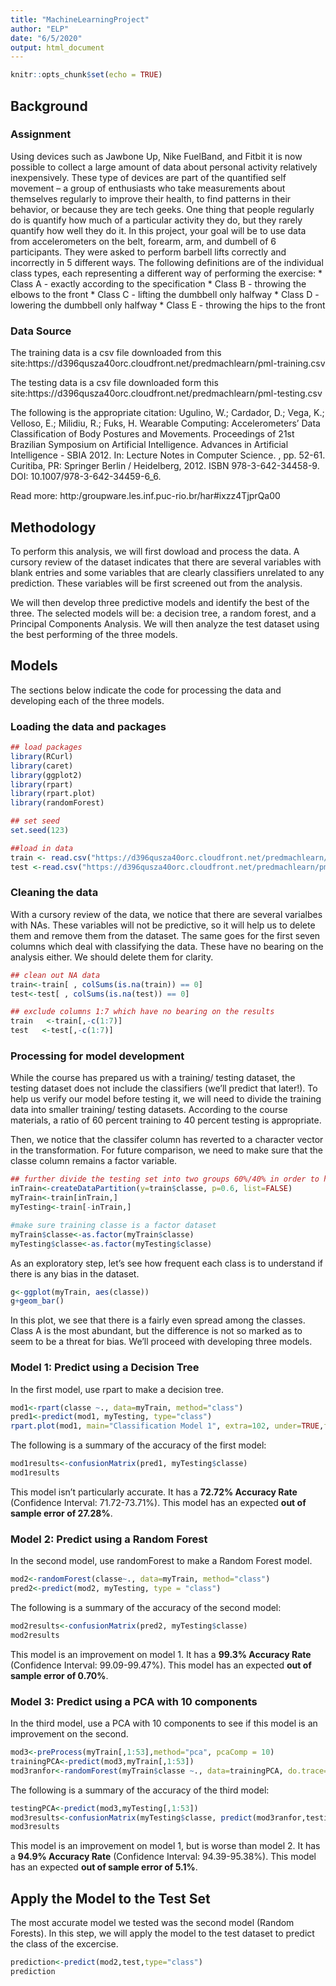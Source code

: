 ```yaml
---
title: "MachineLearningProject"
author: "ELP"
date: "6/5/2020"
output: html_document
---
```


```r
knitr::opts_chunk$set(echo = TRUE)
```

## Background

### Assignment
Using devices such as Jawbone Up, Nike FuelBand, and Fitbit it is now possible to collect a large amount of data about personal activity relatively inexpensively. These type of devices are part of the quantified self movement – a group of enthusiasts who take measurements about themselves regularly to improve their health, to find patterns in their behavior, or because they are tech geeks. One thing that people regularly do is quantify how much of a particular activity they do, but they rarely quantify how well they do it. In this project, your goal will be to use data from accelerometers on the belt, forearm, arm, and dumbell of 6 participants. They were asked to perform barbell lifts correctly and incorrectly in 5 different ways. The following definitions are of the individual class types, each representing a different way of performing the exercise:
* Class A - exactly according to the specification
* Class B - throwing the elbows to the front
* Class C - lifting the dumbbell only halfway
* Class D - lowering the dumbbell only halfway
* Class E - throwing the hips to the front


### Data Source

The training data is a csv file downloaded from this site:https://d396qusza40orc.cloudfront.net/predmachlearn/pml-training.csv

The testing data is a csv file downloaded form this site:https://d396qusza40orc.cloudfront.net/predmachlearn/pml-testing.csv

The following is the appropriate citation:
Ugulino, W.; Cardador, D.; Vega, K.; Velloso, E.; Milidiu, R.; Fuks, H. Wearable Computing: Accelerometers' Data Classification of Body Postures and Movements. Proceedings of 21st Brazilian Symposium on Artificial Intelligence. Advances in Artificial Intelligence - SBIA 2012. In: Lecture Notes in Computer Science. , pp. 52-61. Curitiba, PR: Springer Berlin / Heidelberg, 2012. ISBN 978-3-642-34458-9. DOI: 10.1007/978-3-642-34459-6_6.

Read more: http:/groupware.les.inf.puc-rio.br/har#ixzz4TjprQa00

## Methodology
To perform this analysis, we will first dowload and process the data. A cursory review of the dataset indicates that there are several variables with blank entries and some variables that are clearly classifiers unrelated to any prediction. These variables will be first screened out from the analysis.

We will then develop three predictive models and identify the best of the three. The selected models will be: a decision tree, a random forest, and a Principal Components Analysis. We will then analyze the test dataset using the best performing of the three models. 

## Models
The sections below indicate the code for processing the data and developing each of the three models. 

### Loading the data and packages

```r
## load packages
library(RCurl)
library(caret)
library(ggplot2)
library(rpart)
library(rpart.plot)
library(randomForest)

## set seed
set.seed(123)

##load in data
train <- read.csv("https://d396qusza40orc.cloudfront.net/predmachlearn/pml-training.csv", header = TRUE,na.strings = c("NA","NaN","","#DIV/0!"))
test <-read.csv("https://d396qusza40orc.cloudfront.net/predmachlearn/pml-testing.csv", header = TRUE,na.strings = c("NA","NaN","","#DIV/0!"))
```

### Cleaning the data

With a cursory review of the data, we notice that there are several varialbes with NAs. These variables will not be predictive, so it will help us to delete them and remove them from the dataset. The same goes for the first seven columns which deal with classifying the data. These have no bearing on the analysis either. We should delete them for clarity. 

```r
## clean out NA data
train<-train[ , colSums(is.na(train)) == 0]
test<-test[ , colSums(is.na(test)) == 0]

## exclude columns 1:7 which have no bearing on the results
train   <-train[,-c(1:7)]
test   <-test[,-c(1:7)]
```

### Processing for model development

While the course has prepared us with a training/ testing dataset, the testing dataset does not include the classifiers (we'll predict that later!). To help us verify our model before testing it, we will need to divide the training data into smaller training/ testing datasets. According to the course materials, a ratio of 60 percent training to 40 percent testing is appropriate. 

Then, we notice that the classifer column has reverted to a character vector in the transformation. For future comparison, we need to make sure that the classe column remains a factor variable. 

```r
## further divide the testing set into two groups 60%/40% in order to have two testing groups.
inTrain<-createDataPartition(y=train$classe, p=0.6, list=FALSE)
myTrain<-train[inTrain,]
myTesting<-train[-inTrain,]

#make sure training classe is a factor dataset
myTrain$classe<-as.factor(myTrain$classe)
myTesting$classe<-as.factor(myTesting$classe)
```

As an exploratory step, let's see how frequent each class is to understand if there is any bias in the dataset. 

```r
g<-ggplot(myTrain, aes(classe))
g+geom_bar()
```


In this plot, we see that there is a fairly even spread among the classes. Class A is the most abundant, but the difference is not so marked as to seem to be a threat for bias. We'll proceed with developing three models. 

### Model 1: Predict using a Decision Tree

In the first model, use rpart to make a decision tree.

```r
mod1<-rpart(classe ~., data=myTrain, method="class")
pred1<-predict(mod1, myTesting, type="class")
rpart.plot(mod1, main="Classification Model 1", extra=102, under=TRUE,faclen=0)
```

The following is a summary of the accuracy of the first model:

```r
mod1results<-confusionMatrix(pred1, myTesting$classe)
mod1results

```

This model isn't particularly accurate. It has a **72.72% Accuracy Rate** (Confidence Interval: 71.72-73.71%). This model has an expected **out of sample error of 27.28%**. 

### Model 2: Predict using a Random Forest

In the second model, use randomForest to make a Random Forest model.

```r
mod2<-randomForest(classe~., data=myTrain, method="class")
pred2<-predict(mod2, myTesting, type = "class")
```

The following is a summary of the accuracy of the second model:

```r
mod2results<-confusionMatrix(pred2, myTesting$classe)
mod2results

```

This model is an improvement on model 1. It has a **99.3% Accuracy Rate** (Confidence Interval: 99.09-99.47%). This model has an expected **out of sample error of 0.70%**. 

### Model 3: Predict using a PCA with 10 components

In the third model, use a PCA with 10 components to see if this model is an improvement on the second.

```r
mod3<-preProcess(myTrain[,1:53],method="pca", pcaComp = 10)
trainingPCA<-predict(mod3,myTrain[,1:53])
mod3ranfor<-randomForest(myTrain$classe ~., data=trainingPCA, do.trace=F)
```

The following is a summary of the accuracy of the third model:

```r
testingPCA<-predict(mod3,myTesting[,1:53])
mod3results<-confusionMatrix(myTesting$classe, predict(mod3ranfor,testingPCA))
mod3results
```

This model is an improvement on model 1, but is worse than model 2. It has a **94.9% Accuracy Rate** (Confidence Interval: 94.39-95.38%). This model has an expected **out of sample error of 5.1%**. 

## Apply the Model to the Test Set
The most accurate model we tested was the second model (Random Forests). In this step, we will apply the model to the test dataset to predict the class of the excercise.

```r
prediction<-predict(mod2,test,type="class")
prediction

```


